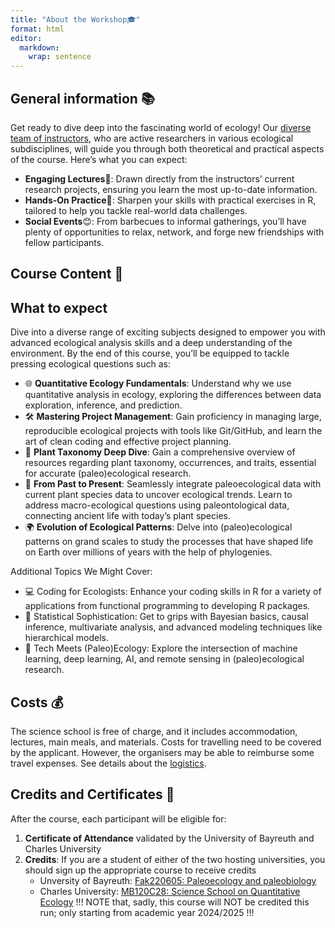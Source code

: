 ```yaml
---
title: "About the Workshop🎓"
format: html
editor: 
  markdown: 
    wrap: sentence
---
```


## General information 📚
Get ready to dive deep into the fascinating world of ecology! Our [diverse team of instructors](team.qmd), who are active researchers in various ecological subdisciplines, will guide you through both theoretical and practical aspects of the course. Here's what you can expect:

* **Engaging Lectures**🔬: Drawn directly from the instructors' current research projects, ensuring you learn the most up-to-date information.
* **Hands-On Practice**🤝: Sharpen your skills with practical exercises in R, tailored to help you tackle real-world data challenges.
* **Social Events**😊: From barbecues to informal gatherings, you'll have plenty of opportunities to relax, network, and forge new friendships with fellow participants. 

## Course Content 🎯
::: {.callout-tip}
## What to expect
Dive into a diverse range of exciting subjects designed to empower you with advanced ecological analysis skills and a deep understanding of the environment. By the end of this course, you'll be equipped to tackle pressing ecological questions such as:

* 🌐 **Quantitative Ecology Fundamentals**: Understand why we use quantitative analysis in ecology, exploring the differences between data exploration, inference, and prediction.
* 🛠️ **Mastering Project Management**: Gain proficiency in managing large, reproducible ecological projects with tools like Git/GitHub, and learn the art of clean coding and effective project planning.
* 🌿 **Plant Taxonomy Deep Dive**: Gain a comprehensive overview of resources regarding plant taxonomy, occurrences, and traits, essential for accurate (paleo)ecological research.
* 🌱 **From Past to Present**: Seamlessly integrate paleoecological data with current plant species data to uncover ecological trends. Learn to address macro-ecological questions using paleontological data, connecting ancient life with today's plant species.
* 🌍 **Evolution of Ecological Patterns**: Delve into (paleo)ecological patterns on grand scales to study the processes that have shaped life on Earth over millions of years with the help of phylogenies.
:::

Additional Topics We Might Cover:

* 💻 Coding for Ecologists: Enhance your coding skills in R for a variety of applications from functional programming to developing R packages.
* 🎲 Statistical Sophistication: Get to grips with Bayesian basics, causal inference, multivariate analysis, and advanced modeling techniques like hierarchical models.
* 🤖 Tech Meets (Paleo)Ecology: Explore the intersection of machine learning, deep learning, AI, and remote sensing in (paleo)ecological research.

## Costs 💰
::: {.callout-important}
The science school is free of charge, and it includes accommodation, lectures, main meals, and materials. Costs for travelling need to be covered by the applicant. However, the organisers may be able to reimburse some travel expenses. See details about the [logistics](logistics.qmd).
:::

## Credits and Certificates 📜
After the course, each participant will be eligible for:

1. **Certificate of Attendance** validated by the University of Bayreuth and Charles University
2. **Credits**: If you are a student of either of the two hosting universities, you should sign up the appropriate course to receive credits
   + Unversity of Bayreuth: [Fak220605: Paleoecology and paleobiology](https://my.uni-bayreuth.de/cmlife/s/modules/Ly91YnRAY21jby9hcGkvbm9kZXMvNzAzNDU1)
   + Charles University: [MB120C28: Science School on Quantitative Ecology](https://is.cuni.cz/studium/predmety/index.php?id=d05883cb77201986e76bb53ceefb99e1&tid=&do=predmet&kod=MB120C28) !!! NOTE that, sadly, this course will NOT be credited this run; only starting from academic year 2024/2025 !!!
